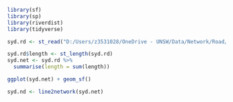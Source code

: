 ```r
library(sf)
library(sp)
library(riverdist)
library(tidyverse)
```

```r
syd.rd <- st_read("D:/Users/z3531028/OneDrive - UNSW/Data/Network/Road/06AUG2020/Sydney/Greater_Sydney_Road_Cleaned.shp")

syd.rd$length <- st_length(syd.rd)
syd.net <- syd.rd %>% 
  summarise(length = sum(length))
```

```r
ggplot(syd.net) + geom_sf()
```
```r
syd.nd <- line2network(syd.net)
```

